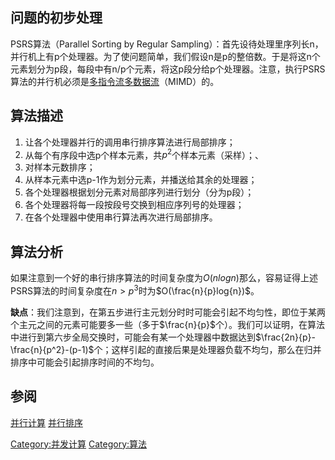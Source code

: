 ==问题的初步处理==
PSRS算法（Parallel Sorting by Regular Sampling）：首先设待处理里序列长n，并行机上有p个处理器。为了使问题简单，我们假设n是p的整倍数。于是将这n个元素划分为p段，每段中有n/p个元素，将这p段分给p个处理器。注意，执行PSRS算法的并行机必须是[[多指令流多数据流|多指令流多数据流]]（MIMD）的。

== 算法描述 ==
# 让各个处理器并行的调用串行排序算法进行局部排序；
# 从每个有序段中选p个样本元素，共<math>p^2</math>个样本元素（采样）；、
# 对样本元数排序；
# 从样本元素中选p-1作为划分元素，并播送给其余的处理器；
# 各个处理器根据划分元素对局部序列进行划分（分为p段）；
# 各个处理器将每一段按段号交换到相应序列号的处理器；
# 在各个处理器中使用串行算法再次进行局部排序。

== 算法分析 ==
如果注意到一个好的串行排序算法的时间复杂度为<math>O(nlogn)</math>那么，容易证得上述PSRS算法的时间复杂度在<math>n>p^3</math>时为<math>O(\frac{n}{p}log{n})</math>。

'''缺点'''：我们注意到，在第五步进行主元划分时时可能会引起不均匀性，即位于某两个主元之间的元素可能要多一些（多于<math>\frac{n}{p}</math>个）。我们可以证明，在算法中进行到第六步全局交换时，可能会有某一个处理器中数据达到<math>\frac{2n}{p}-\frac{n}{p^2}-(p-1)</math>个；这样引起的直接后果是处理器负载不均匀，那么在归并排序中可能会引起排序时间的不均匀。

== 参阅 ==
[[并行计算|并行计算]]
[[并行排序|并行排序]]

[[Category:并发计算|Category:并发计算]]
[[Category:算法|Category:算法]]